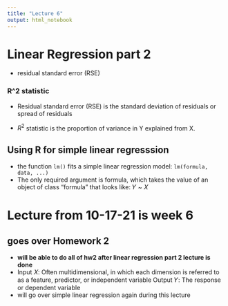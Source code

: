 ```yaml
---
title: "Lecture 6"
output: html_notebook
---
```


# Linear Regression part 2

- residual standard error (RSE)

### R^2 statistic

- Residual standard error (RSE) is the standard deviation of residuals or spread of residuals

- $R^2$ statistic is the proportion of variance in Y explained from X.

## Using R for simple linear regresssion
- the function `lm()` fits a simple linear regression model:
`lm(formula, data, ...)`
- The only required argument is formula, which takes the value of an object of class “formula” that looks like:
𝑌 ~ 𝑋

# Lecture from 10-17-21 is week 6

## goes over Homework 2
- **will be able to do all of hw2 after linear regression part 2 lecture is done**
- Input 𝑋: Often multidimensional, in which each dimension is referred to as a feature, predictor, or independent variable
Output 𝑌: The response or dependent variable
- will go over simple linear regression again during this lecture
